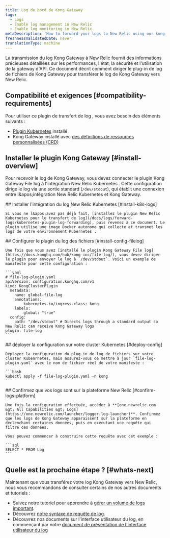 ```yaml
---
title: Log de bord de Kong Gateway
tags:
  - Logs
  - Enable log management in New Relic
  - Enable log monitoring in New Relic
metaDescription: 'How to forward your logs to New Relic using our kong Gateway file log plugin, so you can use enhanced log management capabilities.'
freshnessValidatedDate: never
translationType: machine
---
```


La transmission du log Kong Gateway à New Relic fournit des informations précieuses détaillées sur les performances, l&apos;état, la sécurité et l&apos;utilisation de la gateway d&apos;API. Ce document décrit comment diriger le plug-in de log de fichiers de Kong Gateway pour transférer le log de Kong Gateway vers New Relic.

## Compatibilité et exigences [#compatibility-requirements]

Pour utiliser ce plugin de transfert de log , vous avez besoin des éléments suivants :

* [Plugin Kubernetes](/docs/logs/forward-logs/kubernetes-plugin-log-forwarding) installé
* Kong Gateway installé avec [des définitions de ressources personnalisées (CRD)](https://docs.konghq.com/kubernetes-ingress-controller/latest/plugins/rate-limiting/#install-the-gateway-apis)

## Installer le plugin Kong Gateway [#install-overview]

Pour recevoir le log de Kong Gateway, vous devez connecter le plugin Kong Gateway File log à l&apos;intégration New Relic Kubernetes . Cette configuration dirige le log via une sortie standard (`/dev/stdout`), qui établit une connexion entre l&amp;apos;intégration New Relic Kubernetes et Kong Gateway.

<Steps>
  <Step>
    ## Installer l&apos;intégration du log New Relic Kubernetes [#install-k8s-logs]

    Si vous ne l&apos;avez pas déjà fait, [installez le plugin New Relic Kubernetes pour le transfert de log](/docs/logs/forward-logs/kubernetes-plugin-log-forwarding), puis revenez à ce document. Le plugin utilise une image Docker autonome qui collecte et transmet les logs de votre environnement Kubernetes .
  </Step>

  <Step>
    ## Configurer le plugin du log des fichiers [#install-config-filelog]

    Une fois que vous avez [installé le plugin Kong Gateway File log](https://docs.konghq.com/hub/kong-inc/file-log/), vous devez diriger le plugin pour envoyer le log à `/dev/stdout`. Voici un exemple de manifeste pour cette configuration :

    ```yaml
    # file-log-plugin.yaml
    apiVersion: configuration.konghq.com/v1
    kind: KongClusterPlugin
      metadata:
        name: global-file-log
        annotations:
            kubernetes.io/ingress.class: kong
        labels:
            global: "true"
      config:
        path: "/dev/stdout" # Directs logs through a standard output so New Relic can receive Kong Gateway logs
    plugin: file-log
    ```
  </Step>

  <Step>
    ## déployer la configuration sur votre cluster Kubernetes [#deploy-config]

    Déployez la configuration du plug-in de log de fichiers sur votre cluster Kubenrnetes, mais assurez-vous de mettre à jour `file-log-plugin.yaml` avec le nom de fichier réel de votre manifeste :

    ```bash
    kubectl apply -f file-log-plugin.yaml -n kong
    ```
  </Step>

  <Step>
    ## Confirmez que vos logs sont sur la plateforme New Relic [#confirm-logs-platform]

    Une fois la configuration effectuée, accédez à **[one.newrelic.com &gt; All Capabilities &gt; Logs](https://one.newrelic.com/launcher/logger.log-launcher)**. Confirmez que les logs de Kong Gateway apparaissent sur la plateforme en déclenchant certaines données, puis en exécutant une requête qui filtre ces données.

    Vous pouvez commencer à construire cette requête avec cet exemple :

    ```sql
    SELECT * FROM Log
    ```
  </Step>
</Steps>

## Quelle est la prochaine étape ? [#whats-next]

Maintenant que vous transférez votre log Kong Gateway vers New Relic, nous vous recommandons de consulter certains de nos autres documents et tutoriels :

* Suivez notre tutoriel pour apprendre à [gérer un volume de logs important](/docs/tutorial-manage-large-log-volume/get-started-managing-large-logs).
* Découvrez [notre syntaxe de requête de log](/docs/logs/ui-data/query-syntax-logs).
* Découvrez nos documents sur l&apos;interface utilisateur du log, en commençant par notre [document de présentation de l&apos;interface utilisateur du log](/docs/logs/ui-data/use-logs-ui)
